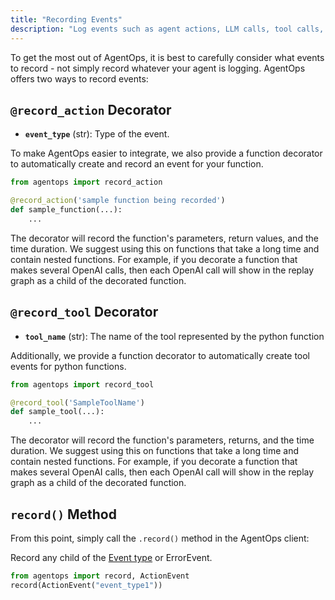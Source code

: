 ```yaml
---
title: "Recording Events"
description: "Log events such as agent actions, LLM calls, tool calls, and errors. _See [Event Class](./events)_."
---
```


To get the most out of AgentOps, it is best to carefully consider what events to record -
not simply record whatever your agent is logging. AgentOps offers two ways to record events:

## `@record_action` Decorator

- **`event_type`** (str): Type of the event.

To make AgentOps easier to integrate, we also provide a function decorator to automatically create
and record an event for your function.

```python python
from agentops import record_action

@record_action('sample function being recorded')
def sample_function(...):
    ...
```

The decorator will record the function's parameters, return values, and the time duration. We suggest using this on functions that take a long time and contain nested functions. For example, if you decorate a function that makes several OpenAI calls, then each OpenAI call will show in the replay graph as a child of the decorated function.

## `@record_tool` Decorator

- **`tool_name`** (str): The name of the tool represented by the python function

Additionally, we provide a function decorator to automatically create tool events for python functions.

```python python
from agentops import record_tool

@record_tool('SampleToolName')
def sample_tool(...):
    ...
```

The decorator will record the function's parameters, returns, and the time duration. We suggest using this on functions that take a long time and contain nested functions. For example, if you decorate a function that makes several OpenAI calls, then each OpenAI call will show in the replay graph as a child of the decorated function.


## `record()` Method

From this point, simply call the `.record()` method in the AgentOps client:

Record any child of the [Event type](/v1/concepts/events) or ErrorEvent.

```python python
from agentops import record, ActionEvent
record(ActionEvent("event_type1"))
```

<script type="module" src="/scripts/github_stars.js"></script>
<script type="module" src="/scripts/link_to_api_button.js"></script>
<script type="module" src="/scripts/scroll-img-fadein-animation.js"></script>
<script type="module" src="/scripts/button_heartbeat_animation.js"></script>
<script type="module" src="/scripts/adjust_api_dynamically.js"></script>
